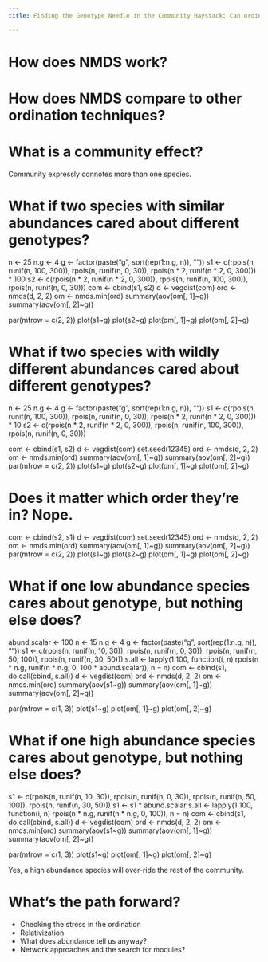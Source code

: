 ```yaml
---
title: Finding the Genotype Needle in the Community Haystack: Can ordination inflate community level effects?

---
```


# How does NMDS work?

# How does NMDS compare to other ordination techniques?

# What is a community effect?

Community expressly connotes more than one species.

# What if two species with similar abundances cared about different genotypes?

n  <- 25
n.g  <- 4
g <- factor(paste("g", sort(rep(1:n.g, n)), ""))
s1  <- c(rpois(n, runif(n, 100, 300)), 
         rpois(n, runif(n, 0, 30)), 
         rpois(n * 2, runif(n * 2, 0, 300))) * 100
s2  <- c(rpois(n * 2, runif(n * 2, 0, 300)),
         rpois(n, runif(n, 100, 300)), 
         rpois(n, runif(n, 0, 30)))
com  <- cbind(s1, s2)
d  <- vegdist(com)
ord <- nmds(d, 2, 2)
om  <- nmds.min(ord)
summary(aov(om[, 1]~g))
summary(aov(om[, 2]~g))

par(mfrow = c(2, 2))
plot(s1~g)
plot(s2~g)
plot(om[, 1]~g)
plot(om[, 2]~g)


# What if two species with wildly different abundances cared about different genotypes?

n  <- 25
n.g  <- 4
g <- factor(paste("g", sort(rep(1:n.g, n)), ""))
s1  <- c(rpois(n, runif(n, 100, 300)), 
         rpois(n, runif(n, 0, 30)), 
         rpois(n * 2, runif(n * 2, 0, 300))) * 10
s2  <- c(rpois(n * 2, runif(n * 2, 0, 300)),
         rpois(n, runif(n, 100, 300)), 
         rpois(n, runif(n, 0, 30)))

com  <- cbind(s1, s2)
d  <- vegdist(com)
set.seed(12345)
ord <- nmds(d, 2, 2)
om  <- nmds.min(ord)
summary(aov(om[, 1]~g))
summary(aov(om[, 2]~g))
par(mfrow = c(2, 2))
plot(s1~g)
plot(s2~g)
plot(om[, 1]~g)
plot(om[, 2]~g)

# Does it matter which order they're in? Nope. 

com  <- cbind(s2, s1)
d  <- vegdist(com)
set.seed(12345)
ord <- nmds(d, 2, 2)
om  <- nmds.min(ord)
summary(aov(om[, 1]~g))
summary(aov(om[, 2]~g))
par(mfrow = c(2, 2))
plot(s1~g)
plot(s2~g)
plot(om[, 1]~g)
plot(om[, 2]~g)

# What if one low abundance species cares about genotype, but nothing else does?

abund.scalar  <- 100
n  <- 15
n.g  <- 4
g <- factor(paste("g", sort(rep(1:n.g, n)), ""))
s1  <- c(rpois(n, runif(n, 10, 30)), 
         rpois(n, runif(n, 0, 30)), 
         rpois(n, runif(n, 50, 100)), 
         rpois(n, runif(n, 30, 50)))
s.all <- lapply(1:100, 
                function(i, n) 
                    rpois(n * n.g, runif(n * n.g, 0, 100 * abund.scalar)), 
                n = n)
com  <- cbind(s1, do.call(cbind, s.all))
d  <- vegdist(com)
ord <- nmds(d, 2, 2)
om  <- nmds.min(ord)
summary(aov(s1~g))
summary(aov(om[, 1]~g))
summary(aov(om[, 2]~g))

par(mfrow = c(1, 3))
plot(s1~g)
plot(om[, 1]~g)
plot(om[, 2]~g)

# What if one high abundance species cares about genotype, but nothing else does?

s1  <- c(rpois(n, runif(n, 10, 30)), 
         rpois(n, runif(n, 0, 30)), 
         rpois(n, runif(n, 50, 100)), 
         rpois(n, runif(n, 30, 50))) 
s1  <- s1 * abund.scalar
s.all <- lapply(1:100, 
                function(i, n) 
                    rpois(n * n.g, runif(n * n.g, 0, 100)), 
                n = n)
com  <- cbind(s1, do.call(cbind, s.all))
d  <- vegdist(com)
ord <- nmds(d, 2, 2)
om  <- nmds.min(ord)
summary(aov(s1~g))
summary(aov(om[, 1]~g))
summary(aov(om[, 2]~g))

par(mfrow = c(1, 3))
plot(s1~g)
plot(om[, 1]~g)
plot(om[, 2]~g)


Yes, a high abundance species will over-ride the rest of the community.

# What's the path forward? 

- Checking the stress in the ordination
- Relativization
- What does abundance tell us anyway?
- Network approaches and the search for modules?
